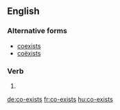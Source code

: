 ==English==

===Alternative forms===
* [[coexists]] {{qualifier|US}}
* [[coëxists]]

===Verb===
{{head|en}}

# {{en-third-person singular of|co-exist}}

[[de:co-exists]]
[[fr:co-exists]]
[[hu:co-exists]]